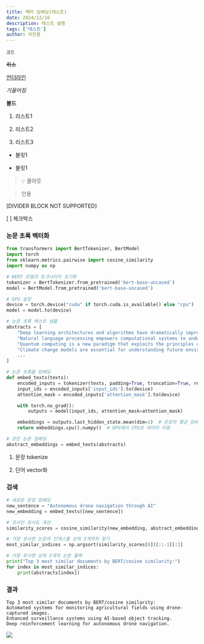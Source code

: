 ```yaml
---
title: 벡터 임베딩(테스트)
date: 2024/12/16
description: 테스트 설명
tags: ['테스트']
author: 이진용
---
```


`코드`

~~취소~~

<u>언더라인</u>

_기울어짐_

**볼드**

1. 리스트1

2. 리스트2

3. 리스트3

- 불릿1

- 불릿1

> 💡 콜아웃

> 인용

[DIVIDER BLOCK NOT SUPPORTED]

[ ] 체크박스

### 논문 초록 벡터화

```python
from transformers import BertTokenizer, BertModel
import torch
from sklearn.metrics.pairwise import cosine_similarity
import numpy as np

# BERT 모델과 토크나이저 초기화
tokenizer = BertTokenizer.from_pretrained('bert-base-uncased')
model = BertModel.from_pretrained('bert-base-uncased')

# GPU 설정
device = torch.device("cuda" if torch.cuda.is_available() else "cpu")
model = model.to(device)

# 논문 초록 텍스트 샘플
abstracts = [
    "Deep learning architectures and algorithms have dramatically improved the performance of artificial intelligence.",
    "Natural language processing empowers computational systems to understand human language.",
    "Quantum computing is a new paradigm that exploits the principles of quantum mechanics.",
    "Climate change models are essential for understanding future environmental conditions.",
    ...
]

# 논문 초록을 임베딩
def embed_texts(texts):
    encoded_inputs = tokenizer(texts, padding=True, truncation=True, return_tensors="pt")
    input_ids = encoded_inputs['input_ids'].to(device)
    attention_mask = encoded_inputs['attention_mask'].to(device)

    with torch.no_grad():
        outputs = model(input_ids, attention_mask=attention_mask)

    embeddings = outputs.last_hidden_state.mean(dim=1)  # 문장의 평균 임베딩
    return embeddings.cpu().numpy()  # GPU에서 CPU로 데이터 이동

# 모든 논문 임베딩
abstract_embeddings = embed_texts(abstracts)
```

1. 문장 tokenize

2. 단어 vector화

### 검색

```python
# 새로운 문장 임베딩
new_sentence = "Autonomous drone navigation through AI"
new_embedding = embed_texts([new_sentence])

# 코사인 유사도 계산
similarity_scores = cosine_similarity(new_embedding, abstract_embeddings)

# 가장 유사한 논문의 인덱스를 상위 3개까지 찾기
most_similar_indices = np.argsort(similarity_scores[0])[::-1][:3]

# 가장 유사한 상위 3개의 논문 출력
print("Top 3 most similar documents by BERT/cosine similarity:")
for index in most_similar_indices:
    print(abstracts[index])

```

### 결과

```plain text
Top 3 most similar documents by BERT/cosine similarity:
Automated systems for monitoring agricultural fields using drone-captured images.
Enhanced surveillance systems using AI-based object tracking.
Deep reinforcement learning for autonomous drone navigation.
```

![](/posts/web/vector-embedding/Pasted_image_20241211153241.png)
